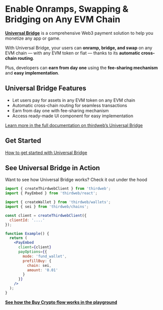 # Enable Onramps, Swapping & Bridging on Any EVM Chain

[**Universal Bridge**](https://thirdweb.com/connect/universal-bridge) is a comprehensive Web3 payment solution to help you monetize any app or game.

With Universal Bridge, your users can **onramp, bridge, and swap** on any EVM chain — with any EVM token or fiat — thanks to its **automatic cross-chain routing**.

Plus, developers can **earn from day one** using the **fee-sharing mechanism** and **easy implementation**.

## Universal Bridge Features

- Let users pay for assets in any EVM token on any EVM chain
- Automatic cross-chain routing for seamless transactions
- Earn from day one with fee-sharing mechanism
- Access ready-made UI component for easy implementation

[Learn more in the full documentation on thirdweb’s Universal Bridge](https://portal.thirdweb.com/connect/pay/overview)

## Get Started

[How to get started with Universal Bridge](https://portal.thirdweb.com/connect/pay/get-started)

## See Universal Bridge in Action

Want to see how Universal Bridge works? Check it out under the hood

```jsx copy
import { createThirdwebClient } from 'thirdweb';
import { PayEmbed } from 'thirdweb/react';

import { createWallet } from 'thirdweb/wallets';
import { sei } from 'thirdweb/chains';

const client = createThirdwebClient({
  clientId: '....'
});

function Example() {
  return (
    <PayEmbed
      client={client}
      payOptions={{
        mode: 'fund_wallet',
        prefillBuy: {
          chain: sei,
          amount: '0.01'
        }
      }}
    />
  );
}
```

[**See how the Buy Crypto flow works in the playground**](https://playground.thirdweb.com/connect/pay)
